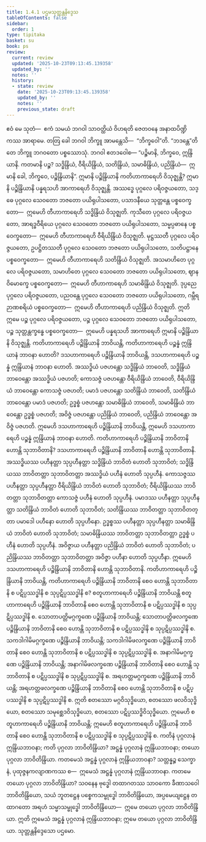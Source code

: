 ```yaml
---
title: 1.4.1 ပဌမသုတ္တန္တနိဒ္ဒေသ
tableOfContents: false
sidebar:
  order: 1
type: tipitaka
basket: su
book: ps
review:
  current: review
  updated: '2025-10-23T09:13:45.139358'
  updated_by: ''
  notes: ''
  history:
  - state: review
    date: '2025-10-23T09:13:45.139358'
    updated_by: ''
    notes: ''
    previous_state: draft
---
```



<ReviewStatus review={frontmatter.review} showDetails={true} />

<HypothesisAnnotation frontmatter={frontmatter} />

<DynamicBreadcrumb />

<Division number="184" book="ps" e="ch" v="26" p="198">

<Paragraph number="1005" book="ps">
ဧဝံ မေ သုတံ—  ဧကံ သမယံ ဘဂဝါ သာဝတ္ထိယံ ဝိဟရတိ ဇေတဝနေ အနာထပိဏ္ဍိကဿ အာရာမေ. တတြ ခေါ ဘဂဝါ ဘိက္ခူ အာမန္တေသိ—  “ဘိက္ခဝေါ”တိ. “ဘဒန္တေ”တိ တေ ဘိက္ခူ ဘဂဝတော ပစ္စဿောသုံ. ဘဂဝါ ဧတဒဝေါစ—
</Paragraph>

<Paragraph number="1006" book="ps">
“ပဉ္စိမာနိ, ဘိက္ခဝေ, ဣန္ဒြိယာနိ. ကတမာနိ ပဉ္စ? သဒ္ဓိန္ဒြိယံ, ဝီရိယိန္ဒြိယံ, သတိန္ဒြိယံ, သမာဓိန္ဒြိယံ, ပညိန္ဒြိယံ—  ဣမာနိ ခေါ, ဘိက္ခဝေ, ပဉ္စိန္ဒြိယာနိ”.
</Paragraph>

</Division>
<Division number="185" book="ps" e="ch" v="26" p="198">

<Paragraph number="1007" book="ps">
ဣမာနိ ပဉ္စိန္ဒြိယာနိ ကတိဟာကာရေဟိ ဝိသုဇ္ဈန္တိ? ဣမာနိ ပဉ္စိန္ဒြိယာနိ ပန္နရသဟိ အာကာရေဟိ ဝိသုဇ္ဈန္တိ. အဿဒ္ဓေ ပုဂ္ဂလေ ပရိဝဇ္ဇယတော, သဒ္ဓေ ပုဂ္ဂလေ သေဝတော ဘဇတော ပယိရုပါသတော, ပသာဒနီယေ သုတ္တန္တေ ပစ္စဝေက္ခတော—  ဣမေဟိ တီဟာကာရေဟိ သဒ္ဓိန္ဒြိယံ ဝိသုဇ္ဈတိ. ကုသီတေ ပုဂ္ဂလေ ပရိဝဇ္ဇယတော, အာရဒ္ဓဝီရိယေ ပုဂ္ဂလေ သေဝတော ဘဇတော ပယိရုပါသတော, သမ္မပ္ပဓာနေ ပစ္စဝေက္ခတော—  ဣမေဟိ တီဟာကာရေဟိ ဝီရိယိန္ဒြိယံ ဝိသုဇ္ဈတိ. မုဋ္ဌဿတီ ပုဂ္ဂလေ ပရိဝဇ္ဇယတော, ဥပဋ္ဌိတဿတီ ပုဂ္ဂလေ သေဝတော ဘဇတော ပယိရုပါသတော, သတိပဋ္ဌာနေ ပစ္စဝေက္ခတော—  ဣမေဟိ တီဟာကာရေဟိ သတိန္ဒြိယံ ဝိသုဇ္ဈတိ. အသမာဟိတေ ပုဂ္ဂလေ ပရိဝဇ္ဇယတော, သမာဟိတေ ပုဂ္ဂလေ သေဝတော ဘဇတော ပယိရုပါသတော, ဈာနဝိမောက္ခေ ပစ္စဝေက္ခတော—  ဣမေဟိ တီဟာကာရေဟိ သမာဓိန္ဒြိယံ ဝိသုဇ္ဈတိ. ဒုပ္ပညေ ပုဂ္ဂလေ ပရိဝဇ္ဇယတော, ပညဝန္တေ ပုဂ္ဂလေ သေဝတော ဘဇတော ပယိရုပါသတော, ဂမ္ဘီရဉာဏစရိယံ ပစ္စဝေက္ခတော—  ဣမေဟိ တီဟာကာရေဟိ ပညိန္ဒြိယံ ဝိသုဇ္ဈတိ. ဣတိ ဣမေ ပဉ္စ ပုဂ္ဂလေ ပရိဝဇ္ဇယတော, ပဉ္စ ပုဂ္ဂလေ သေဝတော ဘဇတော ပယိရုပါသတော, ပဉ္စ သုတ္တန္တက္ခန္ဓေ ပစ္စဝေက္ခတော—  ဣမေဟိ ပန္နရသဟိ အာကာရေဟိ ဣမာနိ ပဉ္စိန္ဒြိယာနိ ဝိသုဇ္ဈန္တိ.
</Paragraph>

<Paragraph number="1008" book="ps">
ကတိဟာကာရေဟိ ပဉ္စိန္ဒြိယာနိ ဘာဝိယန္တိ, ကတိဟာကာရေဟိ ပဉ္စန္နံ ဣန္ဒြိယာနံ ဘာဝနာ ဟောတိ? ဒသဟာကာရေဟိ ပဉ္စိန္ဒြိယာနိ ဘာဝိယန္တိ, ဒသဟာကာရေဟိ ပဉ္စန္နံ ဣန္ဒြိယာနံ ဘာဝနာ ဟောတိ. အဿဒ္ဓိယံ ပဇဟန္တော သဒ္ဓိန္ဒြိယံ ဘာဝေတိ, သဒ္ဓိန္ဒြိယံ ဘာဝေန္တော အဿဒ္ဓိယံ ပဇဟတိ; ကောသဇ္ဇံ ပဇဟန္တော ဝီရိယိန္ဒြိယံ ဘာဝေတိ, ဝီရိယိန္ဒြိယံ ဘာဝေန္တော ကောသဇ္ဇံ ပဇဟတိ; ပမာဒံ ပဇဟန္တော သတိန္ဒြိယံ ဘာဝေတိ, သတိန္ဒြိယံ ဘာဝေန္တော ပမာဒံ ပဇဟတိ; ဥဒ္ဓစ္စံ ပဇဟန္တော သမာဓိန္ဒြိယံ ဘာဝေတိ, သမာဓိန္ဒြိယံ ဘာဝေန္တော ဥဒ္ဓစ္စံ ပဇဟတိ; အဝိဇ္ဇံ ပဇဟန္တော ပညိန္ဒြိယံ ဘာဝေတိ, ပညိန္ဒြိယံ ဘာဝေန္တော အဝိဇ္ဇံ ပဇဟတိ. ဣမေဟိ ဒသဟာကာရေဟိ ပဉ္စိန္ဒြိယာနိ ဘာဝိယန္တိ, ဣမေဟိ ဒသဟာကာရေဟိ ပဉ္စန္နံ ဣန္ဒြိယာနံ ဘာဝနာ ဟောတိ.
</Paragraph>

<Paragraph number="1009" book="ps">
ကတိဟာကာရေဟိ ပဉ္စိန္ဒြိယာနိ ဘာဝိတာနိ ဟောန္တိ သုဘာဝိတာနိ? ဒသဟာကာရေဟိ ပဉ္စိန္ဒြိယာနိ ဘာဝိတာနိ ဟောန္တိ သုဘာဝိတာနိ. အဿဒ္ဓိယဿ ပဟီနတ္တာ သုပ္ပဟီနတ္တာ သဒ္ဓိန္ဒြိယံ ဘာဝိတံ ဟောတိ သုဘာဝိတံ; သဒ္ဓိန္ဒြိယဿ ဘာဝိတတ္တာ သုဘာဝိတတ္တာ အဿဒ္ဓိယံ ပဟီနံ ဟောတိ သုပ္ပဟီနံ. ကောသဇ္ဇဿ ပဟီနတ္တာ သုပ္ပဟီနတ္တာ ဝီရိယိန္ဒြိယံ ဘာဝိတံ ဟောတိ သုဘာဝိတံ; ဝီရိယိန္ဒြိယဿ ဘာဝိတတ္တာ သုဘာဝိတတ္တာ ကောသဇ္ဇံ ပဟီနံ ဟောတိ သုပ္ပဟီနံ. ပမာဒဿ ပဟီနတ္တာ သုပ္ပဟီနတ္တာ သတိန္ဒြိယံ ဘာဝိတံ ဟောတိ သုဘာဝိတံ; သတိန္ဒြိယဿ ဘာဝိတတ္တာ သုဘာဝိတတ္တာ ပမာဒေါ ပဟီနော ဟောတိ သုပ္ပဟီနော. ဥဒ္ဓစ္စဿ ပဟီနတ္တာ သုပ္ပဟီနတ္တာ သမာဓိန္ဒြိယံ ဘာဝိတံ ဟောတိ သုဘာဝိတံ; သမာဓိန္ဒြိယဿ ဘာဝိတတ္တာ သုဘာဝိတတ္တာ ဥဒ္ဓစ္စံ ပဟီနံ ဟောတိ သုပ္ပဟီနံ. အဝိဇ္ဇာယ ပဟီနတ္တာ ပညိန္ဒြိယံ ဘာဝိတံ ဟောတိ သုဘာဝိတံ; ပညိန္ဒြိယဿ ဘာဝိတတ္တာ သုဘာဝိတတ္တာ အဝိဇ္ဇာ ပဟီနာ ဟောတိ သုပ္ပဟီနာ. ဣမေဟိ ဒသဟာကာရေဟိ ပဉ္စိန္ဒြိယာနိ ဘာဝိတာနိ ဟောန္တိ သုဘာဝိတာနိ.
</Paragraph>

</Division>
<Division number="186" book="ps" e="ch" v="26" p="199">

<Paragraph number="1010" book="ps">
ကတိဟာကာရေဟိ ပဉ္စိန္ဒြိယာနိ ဘာဝိယန္တိ, ကတိဟာကာရေဟိ ပဉ္စိန္ဒြိယာနိ ဘာဝိတာနိ စေဝ ဟောန္တိ သုဘာဝိတာနိ စ ပဋိပ္ပဿဒ္ဓါနိ စ သုပ္ပဋိပ္ပဿဒ္ဓါနိ စ? စတူဟာကာရေဟိ ပဉ္စိန္ဒြိယာနိ ဘာဝိယန္တိ စတူဟာကာရေဟိ ပဉ္စိန္ဒြိယာနိ ဘာဝိတာနိ စေဝ ဟောန္တိ သုဘာဝိတာနိ စ ပဋိပ္ပဿဒ္ဓါနိ စ သုပ္ပဋိပ္ပဿဒ္ဓါနိ စ. သောတာပတ္တိမဂ္ဂက္ခဏေ ပဉ္စိန္ဒြိယာနိ ဘာဝိယန္တိ; သောတာပတ္တိဖလက္ခဏေ ပဉ္စိန္ဒြိယာနိ ဘာဝိတာနိ စေဝ ဟောန္တိ သုဘာဝိတာနိ စ ပဋိပ္ပဿဒ္ဓါနိ စ သုပ္ပဋိပ္ပဿဒ္ဓါနိ စ. သကဒါဂါမိမဂ္ဂက္ခဏေ ပဉ္စိန္ဒြိယာနိ ဘာဝိယန္တိ; သကဒါဂါမိဖလက္ခဏေ ပဉ္စိန္ဒြိယာနိ ဘာဝိတာနိ စေဝ ဟောန္တိ သုဘာဝိတာနိ စ ပဋိပ္ပဿဒ္ဓါနိ စ သုပ္ပဋိပ္ပဿဒ္ဓါနိ စ. အနာဂါမိမဂ္ဂက္ခဏေ ပဉ္စိန္ဒြိယာနိ ဘာဝိယန္တိ; အနာဂါမိဖလက္ခဏေ ပဉ္စိန္ဒြိယာနိ ဘာဝိတာနိ စေဝ ဟောန္တိ သုဘာဝိတာနိ စ ပဋိပ္ပဿဒ္ဓါနိ စ သုပ္ပဋိပ္ပဿဒ္ဓါနိ စ. အရဟတ္တမဂ္ဂက္ခဏေ ပဉ္စိန္ဒြိယာနိ ဘာဝိယန္တိ; အရဟတ္တဖလက္ခဏေ ပဉ္စိန္ဒြိယာနိ ဘာဝိတာနိ စေဝ ဟောန္တိ သုဘာဝိတာနိ စ ပဋိပ္ပဿဒ္ဓါနိ စ သုပ္ပဋိပ္ပဿဒ္ဓါနိ စ. ဣတိ စတဿော မဂ္ဂဝိသုဒ္ဓိယော, စတဿော ဖလဝိသုဒ္ဓိယော, စတဿော သမုစ္ဆေဒဝိသုဒ္ဓိယော, စတဿော ပဋိပ္ပဿဒ္ဓိဝိသုဒ္ဓိယော. ဣမေဟိ စတူဟာကာရေဟိ ပဉ္စိန္ဒြိယာနိ ဘာဝိယန္တိ; ဣမေဟိ စတူဟာကာရေဟိ ပဉ္စိန္ဒြိယာနိ ဘာဝိတာနိ စေဝ ဟောန္တိ သုဘာဝိတာနိ စ ပဋိပ္ပဿဒ္ဓါနိ စ သုပ္ပဋိပ္ပဿဒ္ဓါနိ စ.
</Paragraph>

<Paragraph number="1011" book="ps">
ကတိနံ ပုဂ္ဂလာနံ ဣန္ဒြိယဘာဝနာ; ကတိ ပုဂ္ဂလာ ဘာဝိတိန္ဒြိယာ? အဋ္ဌန္နံ ပုဂ္ဂလာနံ ဣန္ဒြိယဘာဝနာ; တယော ပုဂ္ဂလာ ဘာဝိတိန္ဒြိယာ. ကတမေသံ အဋ္ဌန္နံ ပုဂ္ဂလာနံ ဣန္ဒြိယဘာဝနာ? သတ္တန္နဉ္စ သေက္ခာနံ, ပုထုဇ္ဇနကလျာဏကဿ စ—  ဣမေသံ အဋ္ဌန္နံ ပုဂ္ဂလာနံ ဣန္ဒြိယဘာဝနာ. ကတမေ တယော ပုဂ္ဂလာ ဘာဝိတိန္ဒြိယာ? သဝနေန ဗုဒ္ဓေါ တထာဂတဿ သာဝကော ခီဏာသဝေါ ဘာဝိတိန္ဒြိယော, သယံ ဘူတဋ္ဌေန ပစ္စေကသမ္ဗုဒ္ဓေါ ဘာဝိတိန္ဒြိယော, အပ္ပမေယျဋ္ဌေန တထာဂတော အရဟံ သမ္မာသမ္ဗုဒ္ဓေါ ဘာဝိတိန္ဒြိယော—  ဣမေ တယော ပုဂ္ဂလာ ဘာဝိတိန္ဒြိယာ. ဣတိ ဣမေသံ အဋ္ဌန္နံ ပုဂ္ဂလာနံ ဣန္ဒြိယဘာဝနာ; ဣမေ တယော ပုဂ္ဂလာ ဘာဝိတိန္ဒြိယာ.

</Paragraph>
</Division>

<Paragraph number="1012" type="center" book="ps">
သုတ္တန္တနိဒ္ဒေသော ပဌမော.
</Paragraph>